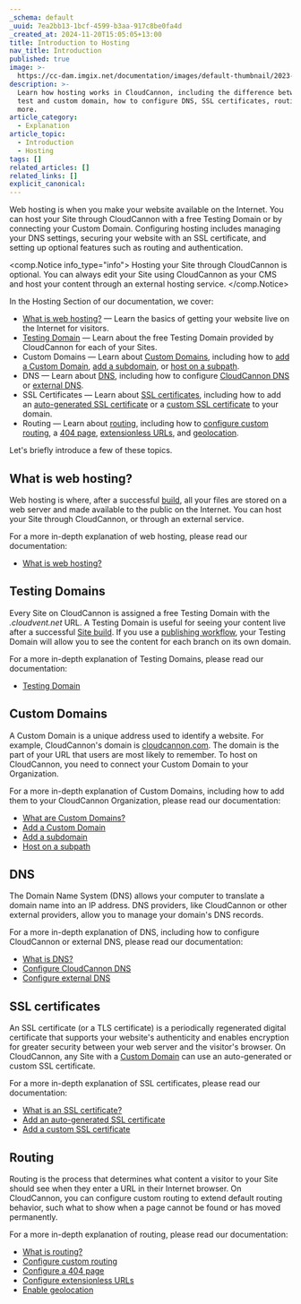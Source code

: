 ```yaml
---
_schema: default
_uuid: 7ea2bb13-1bcf-4599-b3aa-917c8be0fa4d
_created_at: 2024-11-20T15:05:05+13:00
title: Introduction to Hosting
nav_title: Introduction
published: true
image: >-
  https://cc-dam.imgix.net/documentation/images/default-thumbnail/2023-Q4/CloudCannon-Documentation-Thumbnail.png
description: >-
  Learn how hosting works in CloudCannon, including the difference between a
  test and custom domain, how to configure DNS, SSL certificates, routing, and
  more.
article_category:
  - Explanation
article_topic:
  - Introduction
  - Hosting
tags: []
related_articles: []
related_links: []
explicit_canonical:
---
```

Web hosting is when you make your website available on the Internet. You can host your Site through CloudCannon with a free Testing Domain or by connecting your Custom Domain. Configuring hosting includes managing your DNS settings, securing your website with an SSL certificate, and setting up optional features such as routing and authentication.

<comp.Notice info_type="info">
  Hosting your Site through CloudCannon is optional. You can always edit your Site using CloudCannon as your CMS and host your content through an external hosting service.
</comp.Notice>

In the Hosting Section of our documentation, we cover:

* [What is web hosting?](/documentation/articles/what-is-web-hosting/) — Learn the basics of getting your website live on the Internet for visitors.
* [Testing Domain](/documentation/articles/testing-domain/) — Learn about the free Testing Domain provided by CloudCannon for each of your Sites.
* Custom Domains — Learn about [Custom Domains](/documentation/articles/what-is-a-custom-domain/), including how to [add a Custom Domain](/documentation/articles/add-a-custom-domain/), [add a subdomain](/documentation/articles/add-a-subdomain/), or [host on a subpath](/documentation/articles/host-your-site-on-a-subpath/).
* DNS — Learn about [DNS](/documentation/articles/what-is-dns/), including how to configure [CloudCannon DNS](/documentation/articles/configure-cloudcannon-dns/) or [external DNS](/documentation/articles/configure-external-dns/).
* SSL Certificates — Learn about [SSL certificates](/documentation/articles/what-is-an-ssl-certificate/), including how to add an [auto-generated SSL certificate](/documentation/articles/add-an-auto-generated-ssl-certificate/) or a [custom SSL certificate](/documentation/articles/add-a-custom-ssl-certificate/) to your domain.
* Routing — Learn about [routing](/documentation/articles/what-is-routing/), including how to [configure custom routing](/documentation/articles/what-is-routing/), a [404 page](/documentation/articles/configure-a-404-page/), [extensionless URLs](/documentation/articles/configure-extensionless-urls/), and [geolocation](/documentation/articles/configure-geolocation/).

Let's briefly introduce a few of these topics.

## What is web hosting?

Web hosting is where, after a successful [build](/documentation/articles/what-is-a-site-build/), all your files are stored on a web server and made available to the public on the Internet. You can host your Site through CloudCannon, or through an external service.

For a more in-depth explanation of web hosting, please read our documentation:

* [What is web hosting?](/documentation/articles/what-is-web-hosting/)

## Testing Domains

Every Site on CloudCannon is assigned a free Testing Domain with the *.cloudvent.net* URL.  A Testing Domain is useful for seeing your content live after a successful [Site build](/documentation/articles/what-is-a-site-build/). If you use a [publishing workflow](/documentation/guides/staging-workflow-guide/), your Testing Domain will allow you to see the content for each branch on its own domain.

For a more in-depth explanation of Testing Domains, please read our documentation:

* [Testing Domain](/documentation/articles/testing-domain/)

## Custom Domains

A Custom Domain is a unique address used to identify a website. For example, CloudCannon's domain is [cloudcannon.com](https://cloudcannon.com/). The domain is the part of your URL that users are most likely to remember. To host on CloudCannon, you need to connect your Custom Domain to your Organization.

For a more in-depth explanation of Custom Domains, including how to add them to your CloudCannon Organization, please read our documentation:

* [What are Custom Domains?](/documentation/articles/what-is-a-custom-domain/)
* [Add a Custom Domain](/documentation/articles/add-a-custom-domain/)
* [Add a subdomain](/documentation/articles/add-a-subdomain/)
* [Host on a subpath](/documentation/articles/host-your-site-on-a-subpath/)

## DNS

The Domain Name System (DNS) allows your computer to translate a domain name into an IP address. DNS providers, like CloudCannon or other external providers, allow you to manage your domain's DNS records.

For a more in-depth explanation of DNS, including how to configure CloudCannon or external DNS, please read our documentation:

* [What is DNS?](/documentation/articles/what-is-dns/)
* [Configure CloudCannon DNS](/documentation/articles/configure-cloudcannon-dns/)
* [Configure external DNS](/documentation/articles/configure-external-dns/)

## SSL certificates

An SSL certificate (or a TLS certificate) is a periodically regenerated digital certificate that supports your website's authenticity and enables encryption for greater security between your web server and the visitor's browser. On CloudCannon, any Site with a [Custom Domain](https://daring-train.cloudvent.net/documentation/articles/what-is-a-custom-domain/) can use an auto-generated or custom SSL certificate.

For a more in-depth explanation of SSL certificates, please read our documentation:

* [What is an SSL certificate?](/documentation/articles/what-is-an-ssl-certificate/)
* [Add an auto-generated SSL certificate](/documentation/articles/add-an-auto-generated-ssl-certificate/)
* [Add a custom SSL certificate](/documentation/articles/add-a-custom-ssl-certificate/)

## Routing

Routing is the process that determines what content a visitor to your Site should see when they enter a URL in their Internet browser. On CloudCannon, you can configure custom routing to extend default routing behavior, such what to show when a page cannot be found or has moved permanently.

For a more in-depth explanation of routing, please read our documentation:

* [What is routing?](/documentation/articles/what-is-routing/)
* [Configure custom routing](/documentation/articles/configure-custom-routing/)
* [Configure a 404 page](/documentation/articles/configure-a-404-page/)
* [Configure extensionless URLs](/documentation/articles/configure-extensionless-urls/)
* [Enable geolocation](/documentation/articles/configure-geolocation/)
